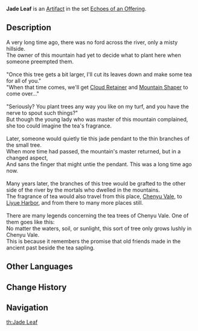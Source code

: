 {{Artifact Infobox
|image = Item Jade Leaf.png
|set   = Echoes of an Offering
|piece = Plume of Death
}}
{{Description|A jade ornament shaped like a leaf. It seems to have once had deep meaning between specific friends.}}
'''Jade Leaf''' is an [[Artifact]] in the set [[Echoes of an Offering]].

==Description==
A very long time ago, there was no ford across the river, only a misty hillside.<br />
The owner of this mountain had yet to decide what to plant here when someone preempted them.<br />
<br />
"Once this tree gets a bit larger, I'll cut its leaves down and make some tea for all of you."<br />
"When that time comes, we'll get [[Cloud Retainer]] and [[Mountain Shaper]] to come over..."<br />
<br />
"Seriously? You plant trees any way you like on my turf, and you have the nerve to spout such things?"<br />
But though the young lady who was master of this mountain complained, she too could imagine the tea's fragrance.<br />
<br />
Later, someone would quietly tie this jade pendant to the thin branches of the small tree.<br />
When more time had passed, the mountain's master returned, but in a changed aspect,<br />
And sans the finger that might untie the pendant. This was a long time ago now.<br />
<br />
Many years later, the branches of this tree would be grafted to the other side of the river by the mortals who dwelled in the mountains.<br />
The fragrance of tea would also travel from this place, [[Chenyu Vale]], to [[Liyue Harbor]], and from there to many more places still.<br />
<br />
There are many legends concerning the tea trees of Chenyu Vale. One of them goes like this:<br />
No matter the waters, soil, or sunlight, this sort of tree only grows lushly in Chenyu Vale.<br />
This is because it remembers the promise that old friends made in the ancient past beside the tea sapling.

==Other Languages==
{{Other Languages
|en      = Jade Leaf
|zhs     = 垂玉之叶
|zhs_rm  = Chuíyù zhī Yè
|zht     = 垂玉之葉
|zht_rm  = Chuíyù zhī Yè
|zh_tl   = Leaf of Hanging Jade
|ja      = 垂玉の葉
|ja_rm   = Suigyoku<!--Tarutama?--> no Ha{{Assumed}}
|ja_tl   = Drooping Jewel Leaf
|ko      = {{tt|옥|玉}}의 잎
|ko_rm   = Ogui Ip
|ko_tl   = 
|es      = Hoja de Jade
|es_tl   = 
|fr      = Feuille de jade
|fr_tl   = Jade Leaf
|ru      = Нефритовый листок
|ru_tl   = Jade Leaf
|th      = Jade Leaf
|vi      = Lá {{tt|Bích Ngọc|璧玉}}
|vi_tl   = 
|de      = Blatt der Jade
|de_tl   = Leaf of Jade
|id      = Jade Leaf
|pt      = Folha de Jade
|pt_tl   = Jade Leaf
}}

==Change History==
{{Change History|2.6}}

==Navigation==
{{Artifact Set Navbox|Echoes of an Offering}}
[[th:Jade Leaf]]